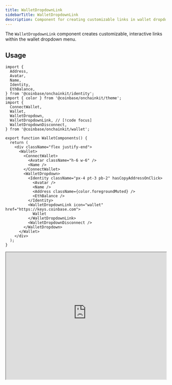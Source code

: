 ```yaml
---
title: WalletDropdownLink
sidebarTitle: WalletDropdownLink
description: Component for creating customizable links in wallet dropdown
---
```


The `WalletDropdownLink` component creates customizable, interactive links within the wallet dropdown menu.

## Usage

```tsx
import {
  Address,
  Avatar,
  Name,
  Identity,
  EthBalance,
} from '@coinbase/onchainkit/identity';
import { color } from '@coinbase/onchainkit/theme';
import {
  ConnectWallet,
  Wallet,
  WalletDropdown,
  WalletDropdownLink, // [!code focus]
  WalletDropdownDisconnect,
} from '@coinbase/onchainkit/wallet';

export function WalletComponents() {
  return (
    <div className="flex justify-end">
      <Wallet>
        <ConnectWallet>
          <Avatar className="h-6 w-6" />
          <Name />
        </ConnectWallet>
        <WalletDropdown>
          <Identity className="px-4 pt-3 pb-2" hasCopyAddressOnClick>
            <Avatar />
            <Name />
            <Address className={color.foregroundMuted} />
            <EthBalance />
          </Identity>
          <WalletDropdownLink icon="wallet" href="https://keys.coinbase.com">
            Wallet
          </WalletDropdownLink>
          <WalletDropdownDisconnect />
        </WalletDropdown>
      </Wallet>
    </div>
  );
}
```

<iframe
  src="https://684b5e62b1ff46bc5bf83966-aijszlfakk.chromatic.com/iframe.html?args=&id=onchainkit-wallet-link--main&viewMode=story&dark=true&hero=true"
  width="100%"
  height="400"
/>

### Custom link

Add a custom link to the wallet dropdown menu, allowing users to navigate to external resources directly from the wallet interface.

```tsx
// @noErrors: 2304 Cannot find name 'BaseIcon'
import {
  WalletDropdownLink,
} from '@coinbase/onchainkit/wallet';
// ---cut-before---
// omitted for brevity
<WalletDropdownLink // [!code focus]
  icon={BaseIcon} // [!code focus]
  href="https://www.base.org/" // [!code focus]
  rel="noopener noreferrer" // [!code focus]
>
  Base.org
</WalletDropdownLink> // [!code focus]
```
<iframe
  src="https://684b5e62b1ff46bc5bf83966-aijszlfakk.chromatic.com/iframe.html?args=&id=onchainkit-wallet-link--custom-link&viewMode=story&dark=true&hero=true"
  width="100%"
  height="400"
/>

### Custom children components

Accepts React children, enabling the use of custom elements, styled text, icons, and complex components.
This allows for diverse customizations, including complex layouts and conditional rendering based on your app's state.

```tsx
// @noErrors: 2322 - type 'Element' is not assignable to type 'string'
import {
  WalletDropdownLink,
} from '@coinbase/onchainkit/wallet';
// ---cut-before---
// omitted for brevity
<WalletDropdownLink icon="wallet" href="https://keys.coinbase.com">
  <span className="font-bold italic">Profile</span>
  <span> 🔵 </span>
</WalletDropdownLink> // [!code focus]
```

<iframe
  src="https://684b5e62b1ff46bc5bf83966-aijszlfakk.chromatic.com/iframe.html?args=&id=onchainkit-wallet-link--custom-children&viewMode=story&dark=true&hero=true"
  width="100%"
  height="400"
/>

### Override styles

You can override component styles using className.

```tsx
import {
  WalletDropdownLink,
} from '@coinbase/onchainkit/wallet';
// ---cut-before---
// omitted for brevity
<WalletDropdownLink className="hover:bg-red-500" icon="wallet" href="https://keys.coinbase.com" >
  Wallet
</WalletDropdownLink> // [!code focus]
```

<iframe
  src="https://684b5e62b1ff46bc5bf83966-aijszlfakk.chromatic.com/iframe.html?args=&id=onchainkit-wallet-link--customize-text-and-style&viewMode=story&dark=true&hero=true"
  width="100%"
  height="400"
/>

## Props

```ts
type WalletDropdownLinkProps = {
  children: string;
  className?: string; // Optional className override for the element
  href: string;
  icon?: 'wallet' | ReactNode;
  rel?: string;
  target?: string;
};
```
